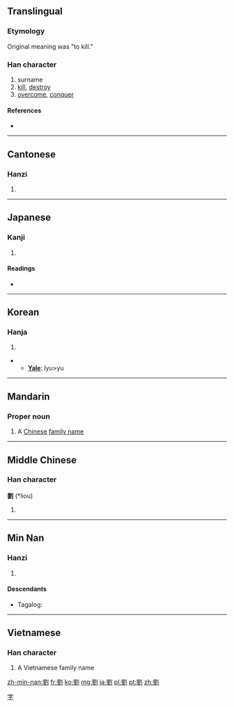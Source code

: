 {{also|刘}}
==Translingual==

===Etymology===
{{Han compound|卯|金|刀|c1=p|c2=s|c3=s|alt3=刂|t2=metal|t3=knife|ls=psc}}

Original meaning was "to kill."

===Han character===
{{Han char|rn=18|rad=刀|as=13|sn=15|four=7210<sub>0</sub>|canj=竹金中弓 (HCLN)}}

# surname
# [[kill]], [[destroy]]
# [[overcome]], [[conquer]]

====References====
* {{Han ref|kx=0144.390|dkj=02224|dj=0325.160|hdz=10359.040|uh=5289|ud=21129|bh=BC42|bd=48194}}

----

==Cantonese==

===Hanzi===
{{yue-hanzi|jyut=|y=lau4}}

# {{defn|lang=yue|sort=刀13}}

----

==Japanese==

===Kanji===
{{ja-kanji|grade=|rs=刀13}}

# {{defn|lang=ja|sort=刀13}}

====Readings====
* {{ja-readings|on=[[る]] (ru), [[りゅう]] (ryū)|kun=[[ころ]] (koro)}}

----

==Korean==

===Hanja===
{{ko-hanja|hangeul=류>유|rv=ryu>yu|mr=ryu>yu}}

# {{defn|lang=ko|sort=刀13}}
** '''[[Yale]]''': lyu>yu

----

==Mandarin==
{{Hani-forms|[[刘]]|{{zh-lookup|劉}}}}

===Proper noun===
{{cmn-proper noun|t|pin=Liú|pint=liu2|tra=劉|sim=刘|rs=刀13}}

# A [[Chinese]] [[family name]]

----

==Middle Chinese==

===Han character===
'''劉''' (*liou)<!--asterisk indicates that this is a reconstructed pronunciation-->

# {{defn|lang=zhx-mid|sort=刀13}}

----

==Min Nan==

===Hanzi===
{{nan-hanzi|poj=Lâu}}

# {{defn|lang=nan}}

====Descendants====
* {{context|Hokkien dialect}} Tagalog: {{l|fil|Lao}}

----

==Vietnamese==

===Han character===
{{vi-hantu|[[Lưu]]|rs=刀13}}

# A Vietnamese family name

[[Category:Chinese surnames|字]]

[[zh-min-nan:劉]]
[[fr:劉]]
[[ko:劉]]
[[mg:劉]]
[[ja:劉]]
[[pl:劉]]
[[pt:劉]]
[[zh:劉]]